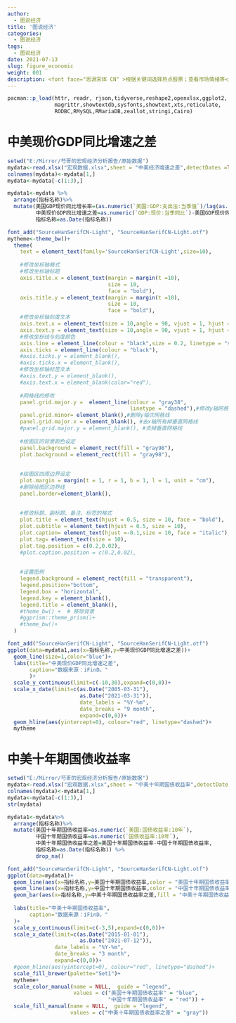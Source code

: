 ```yaml
---
author:
  - 图说经济
title: '图说经济'
categories:
  - 图说经济
tags:
  - 图说经济
date: 2021-07-13
slug: figure_economic
weight: 001
description: <font face="思源宋体 CN" >根据关键词选择热点股票；查看市场情绪等</font>
---
```



```r
pacman::p_load(httr, readr, rjson,tidyverse,reshape2,openxlsx,ggplot2,
               magrittr,showtextdb,sysfonts,showtext,xts,reticulate,
               RODBC,RMySQL,RMariaDB,zeallot,stringi,Cairo)
```


# 中美现价GDP同比增速之差

```r
setwd("E:/Mirror/芍哥的宏观经济分析报告/原始数据")
mydata<-read.xlsx("宏观数据.xlsx",sheet = "中美经济增速之差",detectDates =TRUE)
colnames(mydata)<-mydata[1,]
mydata<-mydata[-c(1:3),]

mydata1<-mydata %>% 
  arrange(指标名称)%>%
  mutate(美国GDP现价同比增长率=(as.numeric(`美国:GDP:支出法:当季值`)/lag(as.numeric(`美国:GDP:支出法:当季值`)))-1,
         中美现价GDP同比增速之差=as.numeric(`GDP:现价:当季同比`)-美国GDP现价同比增长率,
         指标名称=as.Date(指标名称))
```



```r
font_add("SourceHanSerifCN-Light", "SourceHanSerifCN-Light.otf")
mytheme<-theme_bw()+
  theme(
    text = element_text(family='SourceHanSerifCN-Light',size=10),
    
    #修改坐标轴格式
    #修改坐标轴标题
    axis.title.x = element_text(margin = margin(t =10), 
                                size = 10,
                                face = "bold"),
    axis.title.y = element_text(margin = margin(t =10), 
                                size = 10,
                                face = "bold"),
    #修改坐标轴刻度文本
    axis.text.x = element_text(size = 10,angle = 90, vjust = 1, hjust = 1),
    axis.text.y = element_text(size = 10,angle = 90, vjust = 1, hjust = 1),
    #修改坐标线与刻度颜色
    axis.line = element_line(colour = "black",size = 0.2, linetype = "solid"), 
    axis.ticks = element_line(colour = "black"),
    #axis.ticks.y = element_blank(),
    #axis.ticks.x = element_blank(),
    #修改坐标轴标签文本
    #axis.text.y = element_blank(),
    #axis.text.x = element_blank(color="red"),
    
    #网格线的修改
    panel.grid.major.y =  element_line(colour = "gray38",
                                       linetype = "dashed"),#修改y轴网格线为虚线
    panel.grid.minor= element_blank(),#删除y轴次网格线
    panel.grid.major.x = element_blank(), #去x轴所有掉垂直网格线
    #panel.grid.major.y = element_blank(), #去掉垂直网格线
    
    #绘图区的背景颜色设定
    panel.background = element_rect(fill = "gray98"),
    plot.background = element_rect(fill = "gray98"),
    
    
    #绘图区四周边界设定
    plot.margin = margin(t = 1, r = 1, b = 1, l = 1, unit = "cm"),  
    #删除绘图区边界线
    panel.border=element_blank(),
    
    
    #修改标题、副标题、备注、标签的格式
    plot.title = element_text(hjust = 0.5, size = 10, face = "bold"),
    plot.subtitle = element_text(hjust = 0.5, size = 10),
    plot.caption= element_text(hjust =-0.1,size = 10, face = "italic"),
    plot.tag= element_text(size = 10),
    plot.tag.position = c(0.2,0.02),
    #plot.caption.position = c(0.2,0.02),
    
    
    #设置图例
    legend.background = element_rect(fill = "transparent"),
    legend.position="bottom",
    legend.box = "horizontal",
    legend.key = element_blank(),
    legend.title = element_blank(),
    #theme_bw() +  # 移除背景
    #ggprism::theme_prism()+
    #theme_bw()+
  )

```



```r
font_add("SourceHanSerifCN-Light", "SourceHanSerifCN-Light.otf")
ggplot(data=mydata1,aes(x=指标名称,y=中美现价GDP同比增速之差))+
  geom_line(size=1,color="blue")+
  labs(title="中美现价GDP同比增速之差",
       caption="数据来源：iFinD。"
       )+
  scale_y_continuous(limit=c(-10,30),expand=c(0,0))+
  scale_x_date(limit=c(as.Date("2005-03-31"),
                       as.Date("2021-03-31")),
                       date_labels = "%Y-%m",
                       date_breaks = "9 month",
                       expand=c(0,0))+
  geom_hline(aes(yintercept=0), colour="red", linetype="dashed")+
  mytheme
```

# 中美十年期国债收益率


```r
setwd("E:/Mirror/芍哥的宏观经济分析报告/原始数据")
mydata<-read.xlsx("宏观数据.xlsx",sheet = "中美十年期国债收益率",detectDates =TRUE)
colnames(mydata)<-mydata[1,]
mydata<-mydata[-c(1:3),]
str(mydata)

mydata1<-mydata%>% 
  arrange(指标名称)%>%
  mutate(美国十年期国债收益率=as.numeric(`美国:国债收益率:10年`),
         中国十年期国债收益率=as.numeric(`国债收益率:10年`),
         中美十年期国债收益率之差=美国十年期国债收益率-中国十年期国债收益率,
         指标名称=as.Date(指标名称)) %>% 
         drop_na()
```


```r
font_add("SourceHanSerifCN-Light", "SourceHanSerifCN-Light.otf")
ggplot(data=mydata1)+
  geom_line(aes(x=指标名称,y=美国十年期国债收益率,color = "美国十年期国债收益率"),size=1)+
  geom_line(aes(x=指标名称,y=中国十年期国债收益率,color = "中国十年期国债收益率"),size=1)+
  geom_bar(aes(x=指标名称,y=中美十年期国债收益率之差,fill = "中美十年期国债收益率之差"),stat = "identity", width=1)+
  
  labs(title="中美十年期国债收益率",
       caption="数据来源：iFinD。"
  )+
  scale_y_continuous(limit=c(-3,5),expand=c(0,0))+
  scale_x_date(limit=c(as.Date("2015-01-01"),
                       as.Date("2021-07-12")),
               date_labels = "%Y-%m",
               date_breaks = "3 month",
               expand=c(0,0))+
  #geom_hline(aes(yintercept=0), colour="red", linetype="dashed")+
  scale_fill_brewer(palette="Set1")+
  mytheme+
  scale_color_manual(name = NULL,  guide = "legend",
                     values = c("美国十年期国债收益率" = "blue", 
                                "中国十年期国债收益率" = "red")) +
  scale_fill_manual(name = NULL,  guide = "legend",
                    values = c("中美十年期国债收益率之差" = "gray"))
```
